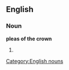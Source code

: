 ==English==
===Noun===
'''pleas of the crown'''
#{{plural of|plea of the crown}}
[[Category:English nouns]]
